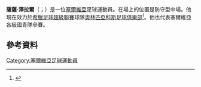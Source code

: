 '''薩薩·澤拉爾'''（{{lang-sr|Saša Zdjelar}}；{{bd|1995年|3月20日}}）是一位[[塞爾維亞|塞爾維亞]]足球運動員。在場上的位置是防守型中場。他現在效力於[[希臘足球超級聯賽|希臘足球超級聯賽]]球隊[[奧林匹亞科斯足球俱樂部|奧林匹亞科斯足球俱樂部]]<ref>{{Cite web |url=http://www.scoresway.com/?sport=soccer&page=player&id=213870 |title=Scoresway.com Profile |access-date=2015-06-22 |archive-url=https://web.archive.org/web/20150924143234/http://www.scoresway.com/?sport=soccer&page=player&id=213870 |archive-date=2015-09-24 |dead-url=yes }}</ref>。他也代表塞爾維亞各級國青隊參賽。
==參考資料==
{{Reflist}}

{{DEFAULTSORT: Zdjelar, Saša}}
[[Category:塞爾維亞足球運動員|Category:塞爾維亞足球運動員]]

{{Sport-bio-stub}}